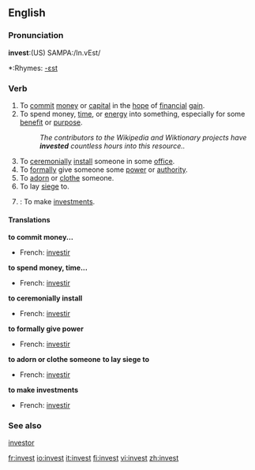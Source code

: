 ==English==

===Pronunciation===
'''invest''':(US) SAMPA:/In.vEst/
*:Rhymes: [[Rhymes:English:-ɛst|-ɛst]]

===Verb===
{{en-verb}}

# To [[commit]] [[money]] or [[capital]] in the [[hope]] of [[financial]] [[gain]].
# To spend money, [[time]], or [[energy]] into something, especially for some [[benefit]] or [[purpose]].
#:''The contributors to the Wikipedia and Wiktionary projects have '''invested''' countless hours into this resource..''
# To [[ceremonially]] [[install]] someone in some [[office]].
# To [[formally]] give someone some [[power]] or [[authority]].
# To [[adorn]] or [[clothe]] someone.
# To lay [[siege]] to.
# {{intransitive}}: To make [[investments]].

====Translations====
'''to commit money...'''
*French: [[investir]]
'''to spend money, time...'''
*French: [[investir]]
'''to ceremonially install'''
*French: [[investir]]
'''to formally give power'''
*French: [[investir]]
'''to adorn or clothe someone'''
'''to lay siege to'''
*French: [[investir]]
'''to make investments'''
*French: [[investir]]

===See also===
[[investor]]

[[fr:invest]]
[[io:invest]]
[[it:invest]]
[[fi:invest]]
[[vi:invest]]
[[zh:invest]]